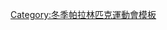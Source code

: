 {{Navbox
|name = 2010年冬季残疾人奥林匹克运动会项目
|title= [[2010年冬季殘疾人奧林匹克運動會]]比賽項目
|state= {{{state|autocollapse}}}
|listclass = hlist
|titlestyle = background:#BFD7FF;
|list1=
* [[2010年冬季残疾人奥林匹克运动会高山滑雪比赛|高山滑雪]]
* [[2010年冬季残疾人奥林匹克运动会冬季两项比赛|冬季两项]]
* [[2010年冬季残疾人奥林匹克运动会越野滑雪比赛|越野滑雪]]
* [[2010年冬季残疾人奥林匹克运动会雪橇曲棍球比赛|雪橇曲棍球]]
* [[2010年冬季残疾人奥林匹克运动会轮椅冰壶比赛|轮椅冰壶]]
}}<noinclude>
{{collapsible option}}
[[Category:冬季帕拉林匹克運動會模板]]
</noinclude>